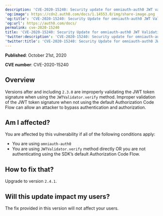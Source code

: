 ```yaml
---
description: 'CVE-2020-15240: Security update for omniauth-auth0 JWT validation'
'og:image': https://cdn2.auth0.com/docs/1.14553.0/img/share-image.png
'og:title': 'CVE-2020-15240: Security Update for omniauth-auth0 JWT Validation'
'og:url': https://auth0.com/docs/
permalink: cve-2020-15240
title: 'CVE-2020-15240: Security Update for omniauth-auth0 JWT Validation'
'twitter:description': 'CVE-2020-15240: Security update for omniauth-auth0 JWT validation'
'twitter:title': 'CVE-2020-15240: Security Update for omniauth-auth0 JWT Validation'
---
```

**Published**: October 21st, 2020

**CVE number**: CVE-2020-15240

## Overview

Versions after and including `2.3.0` are improperly validating the <Tooltip tip="JSON Web Token (JWT): Standard ID Token format (and often Access Token format) used to represent claims securely between two parties." cta="View Glossary" href="/docs/glossary?term=JWT">JWT</Tooltip> token signature when using the `JWTValidator.verify` method. Improper validation of the JWT token signature when not using the default Authorization Code Flow can allow an attacker to bypass authentication and authorization.

## Am I affected?

You are affected by this vulnerability if all of the following conditions apply:

* You are using `omniauth-auth0`
* You are using `JWTValidator.verify` method directly OR you are not authenticating using the SDK’s default Authorization Code Flow.

## How to fix that?

Upgrade to version `2.4.1`.

## Will this update impact my users?

The fix provided in this version will not affect your users.